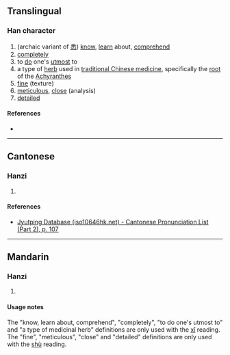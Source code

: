 {{also|怷}}
{{character info/new}}
==Translingual==

===Han character===
{{Han char|rn=61|rad=心|as=05|sn=9|four=|canj=IDP|ids=⿱术心}}

# (archaic variant of [[悉]]) [[know]], [[learn]] about, [[comprehend]]
# [[completely]]
# to [[do]] one's [[utmost]] to
# a type of [[herb]] used in [[traditional Chinese medicine]], specifically the [[root]] of the [[w:Achyranthes|Achyranthes]]
# [[fine]] (texture)
# [[meticulous]], [[close]] (analysis)
# [[detailed]]

====References====
* {{Han ref|kx=0383.110|dkj=10506|dj=0712.220|hdz=42279.080|uh=6038|ud=24632}}

----

==Cantonese==

===Hanzi===
{{yue-hanzi|jyut=sik1|y=sik1}}

# {{rfdef|yue|sort=心05}}

====References====
* [http://www.iso10646hk.net/jp/document/download.jsp Jyutping Database (iso10646hk.net) - Cantonese Pronunciation List (Part 2), p. 107]

----

==Mandarin==

===Hanzi===
{{cmn-hanzi|pin=[[xī]] ([[xi1]]), [[shù]] ([[shu4]])|wg=hsi<sup>1</sup>, shu<sup>4</sup>}}

# {{rfdef|cmn|sort=心05}}

====Usage notes====
The "know, learn about, comprehend", "completely", "to do one's utmost to" and "a type of medicinal herb" definitions are only used with the [[xī]] reading. The "fine", "meticulous", "close" and "detailed" definitions are only used with the [[shù]] reading.